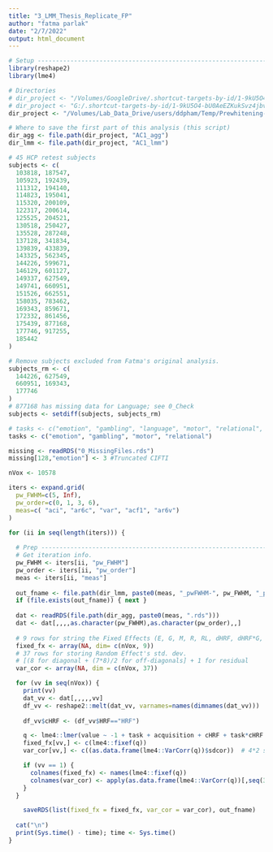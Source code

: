 ```yaml
---
title: "3_LMM_Thesis_Replicate_FP"
author: "fatma parlak"
date: "2/7/2022"
output: html_document
---
```


```r
# Setup ---------------------------------------------------------------------------------
library(reshape2)
library(lme4)

# Directories
# dir_project <- "/Volumes/GoogleDrive/.shortcut-targets-by-id/1-9kU5O4-bU0AeEZKukSvz4jbvolppJGG/ddpham/Prewhitening-Paper" # Mac Pro
# dir_project <- "G:/.shortcut-targets-by-id/1-9kU5O4-bU0AeEZKukSvz4jbvolppJGG/ddpham/Prewhitening-Paper" # Damon personal
dir_project <- "/Volumes/Lab_Data_Drive/users/ddpham/Temp/Prewhitening-Paper-NewNewNew"

# Where to save the first part of this analysis (this script)
dir_agg <- file.path(dir_project, "AC1_agg")
dir_lmm <- file.path(dir_project, "AC1_lmm")

# 45 HCP retest subjects
subjects <- c(
  103818, 187547,
  105923, 192439,
  111312, 194140,
  114823, 195041,
  115320, 200109,
  122317, 200614,
  125525, 204521,
  130518, 250427,
  135528, 287248,
  137128, 341834,
  139839, 433839,
  143325, 562345,
  144226, 599671,
  146129, 601127,
  149337, 627549,
  149741, 660951,
  151526, 662551,
  158035, 783462,
  169343, 859671,
  172332, 861456,
  175439, 877168,
  177746, 917255,
  185442
)

# Remove subjects excluded from Fatma's original analysis.
subjects_rm <- c(
  144226, 627549,
  660951, 169343,
  177746
)
# 877168 has missing data for Language; see 0_Check
subjects <- setdiff(subjects, subjects_rm)

# tasks <- c("emotion", "gambling", "language", "motor", "relational", "social")
tasks <- c("emotion", "gambling", "motor", "relational")

missing <- readRDS("0_MissingFiles.rds")
missing[128,"emotion"] <- 3 #Truncated CIFTI

nVox <- 10578
```

```r
iters <- expand.grid(
  pw_FWHM=c(5, Inf), 
  pw_order=c(0, 1, 3, 6),
  meas=c( "aci", "ar6c", "var", "acf1", "ar6v")
)

for (ii in seq(length(iters))) {
  
  # Prep ------------------------------------------------------------------------------
  # Get iteration info. 
  pw_FWHM <- iters[ii, "pw_FWHM"]
  pw_order <- iters[ii, "pw_order"]
  meas <- iters[ii, "meas"]
  
  out_fname <- file.path(dir_lmm, paste0(meas, "_pwFWHM-", pw_FWHM, "_pwO-", pw_order, ".rds"))
  if (file.exists(out_fname)) { next }
  
  dat <- readRDS(file.path(dir_agg, paste0(meas, ".rds")))
  dat <- dat[,,,,as.character(pw_FWHM),as.character(pw_order),,]
  
  # 9 rows for string the Fixed Effects (E, G, M, R, RL, dHRF, dHRF*G, dHRF*M, dHRF*R) 
  fixed_fx <- array(NA, dim= c(nVox, 9)) 
  # 37 rows for storing Random Effect's std. dev. 
  # [(8 for diagonal + (7*8)/2 for off-diagonals] + 1 for residual 
  var_cor <- array(NA, dim = c(nVox, 37))

  for (vv in seq(nVox)) {
    print(vv)
    dat_vv <- dat[,,,,,vv]
    df_vv <- reshape2::melt(dat_vv, varnames=names(dimnames(dat_vv)))
    
    df_vv$cHRF <- (df_vv$HRF=="HRF")

    q <- lme4::lmer(value ~ -1 + task + acquisition + cHRF + task*cHRF  + (-1 + task*cHRF | subject) , data = df_vv)
    fixed_fx[vv,] <- c(lme4::fixef(q))
    var_cor[vv,] <- c((as.data.frame(lme4::VarCorr(q))$sdcor))  # 4*2 std + (7*8)/2 corr + 1 residual

    if (vv == 1) {
      colnames(fixed_fx) <- names(lme4::fixef(q))
      colnames(var_cor) <- apply(as.data.frame(lme4::VarCorr(q))[,seq(3)], 1, paste, collapse="-")
    }
  }  

    saveRDS(list(fixed_fx = fixed_fx, var_cor = var_cor), out_fname)
  
  cat("\n")
  print(Sys.time() - time); time <- Sys.time()
}
```